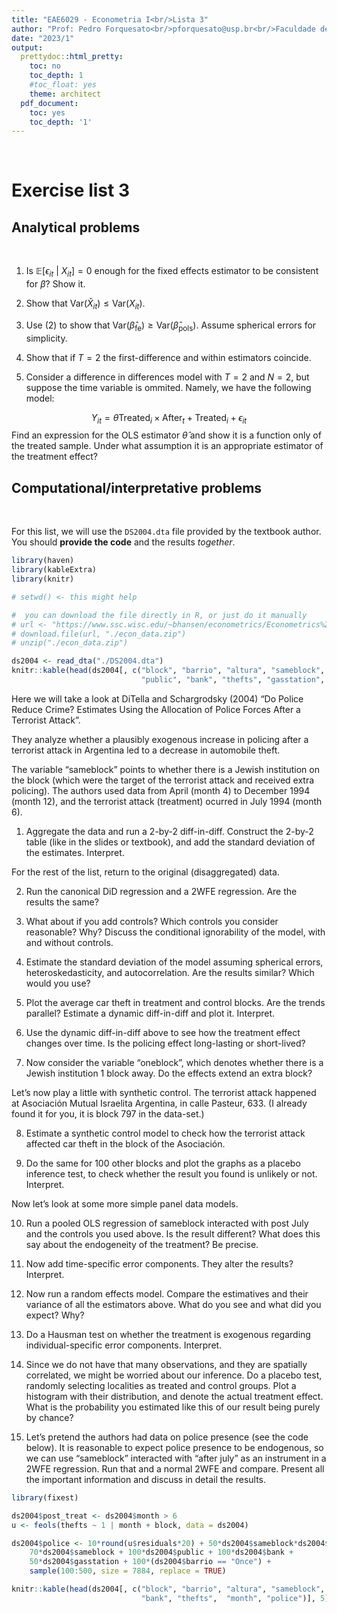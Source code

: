 ---
title: "EAE6029 - Econometria I<br/>Lista 3"
author: "Prof: Pedro Forquesato<br/>pforquesato@usp.br<br/>Faculdade de Economia, Administração e Contabilidade<br />Universidade de São Paulo"
date: "2023/1"
output:
  prettydoc::html_pretty:
    toc: no
    toc_depth: 1
    #toc_float: yes
    theme: architect
  pdf_document:
    toc: yes
    toc_depth: '1'
---

\

# Exercise list 3

## Analytical problems

\

1) Is $\mathbb{E}[\epsilon_{it}\ |\ X_{it}] = 0$ enough for the fixed effects estimator to be consistent for $\beta$? Show it.

2) Show that $\text{Var}(\check{X}_{it}) \leq \text{Var}(X_{it})$.

3) Use (2) to show that $\text{Var}(\widehat{\beta}_{\text{fe}}) \geq \text{Var}(\widehat{\beta}_{\text{pols}})$. Assume spherical errors for simplicity.

4) Show that if $T=2$ the first-difference and within estimators coincide.

5) Consider a difference in differences model with $T = 2$ and $N = 2$, but suppose the time variable is ommited. Namely, we have the following model:

$$Y_{it} = \theta \text{Treated}_i \times \text{After}_t + \text{Treated}_i + \epsilon_{it}$$
Find an expression for the OLS estimator $\widehat{\theta}$ and show it is a function only of the treated sample. Under what assumption it is an appropriate estimator of the treatment effect?


## Computational/interpretative problems

\

For this list, we will use the `DS2004.dta` file provided by the textbook author. You should **provide the code** and the results *together*.


```{r first, warning=FALSE}
library(haven)
library(kableExtra)
library(knitr)

# setwd() <- this might help

#  you can download the file directly in R, or just do it manually
# url <- "https://www.ssc.wisc.edu/~bhansen/econometrics/Econometrics%20Data.zip"
# download.file(url, "./econ_data.zip")
# unzip("./econ_data.zip")

ds2004 <- read_dta("./DS2004.dta")
knitr::kable(head(ds2004[, c("block", "barrio", "altura", "sameblock", "distance",
                             "public", "bank", "thefts", "gasstation", "month")], 10))

```

Here we will take a look at DiTella and Schargrodsky (2004) “Do Police Reduce Crime? Estimates Using the Allocation of Police Forces After a Terrorist Attack”.

They analyze whether a plausibly exogenous increase in policing after a terrorist attack in Argentina led to a decrease in automobile theft. 

The variable "sameblock" points to whether there is a Jewish institution on the block (which were the target of the terrorist attack and received extra policing). The authors used data from April (month 4) to December 1994 (month 12), and the terrorist attack (treatment) ocurred in July 1994 (month 6).

1) Aggregate the data and run a 2-by-2 diff-in-diff. Construct the 2-by-2 table (like in the slides or textbook), and add the standard deviation of the estimates. Interpret.

For the rest of the list, return to the original (disaggregated) data.

2) Run the canonical DiD regression and a 2WFE regression. Are the results the same? 

3) What about if you add controls? Which controls you consider reasonable? Why? Discuss the conditional ignorability of the model, with and without controls.

4) Estimate the standard deviation of the model assuming spherical errors, heteroskedasticity, and autocorrelation. Are the results similar? Which would you use?

5) Plot the average car theft in treatment and control blocks. Are the trends parallel? Estimate a dynamic diff-in-diff and plot it. Interpret.

6) Use the dynamic diff-in-diff above to see how the treatment effect changes over time. Is the policing effect long-lasting or short-lived?

7) Now consider the variable "oneblock", which denotes whether there is a Jewish institution 1 block away. Do the effects extend an extra block?

Let's now play a little with synthetic control. The terrorist attack happened at Asociación Mutual Israelita Argentina, in calle Pasteur, 633. (I already found it for you, it is block 797 in the data-set.)

8) Estimate a synthetic control model to check how the terrorist attack affected car theft in the block of the Asociación.

9) Do the same for 100 other blocks and plot the graphs as a placebo inference test, to check whether the result you found is unlikely or not. Interpret.

Now let's look at some more simple panel data models.

10) Run a pooled OLS regression of sameblock interacted with post July and the controls you used above. Is the result different? What does this say about the endogeneity of the treatment? Be precise.

11) Now add time-specific error components. They alter the results? Interpret.

12) Now run a random effects model. Compare the estimatives and their variance of all the estimators above. What do you see and what did you expect? Why?

13) Do a Hausman test on whether the treatment is exogenous regarding individual-specific error components. Interpret.

14) Since we do not have that many observations, and they are spatially correlated, we might be worried about our inference. Do a placebo test, randomly selecting localities as treated and control groups. Plot a histogram with their distribution, and denote the actual treatment effect. What is the probability you estimated like this of our result being purely by chance?

15) Let's pretend the authors had data on police presence (see the code below). It is reasonable to expect police presence to be endogenous, so we can use "sameblock" interacted with "after july" as an instrument in a 2WFE regression. Run that and a normal 2WFE and compare. Present all the important information and discuss in detail the results.

```{r simul, warning=FALSE}
library(fixest)

ds2004$post_treat <- ds2004$month > 6
u <- feols(thefts ~ 1 | month + block, data = ds2004)

ds2004$police <- 10*round(u$residuals*20) + 50*ds2004$sameblock*ds2004$post_treat +
    70*ds2004$sameblock + 100*ds2004$public + 100*ds2004$bank + 
    50*ds2004$gasstation + 100*(ds2004$barrio == "Once") + 
    sample(100:500, size = 7884, replace = TRUE)

knitr::kable(head(ds2004[, c("block", "barrio", "altura", "sameblock", "distance",
                             "bank", "thefts",  "month", "police")], 5))

```
